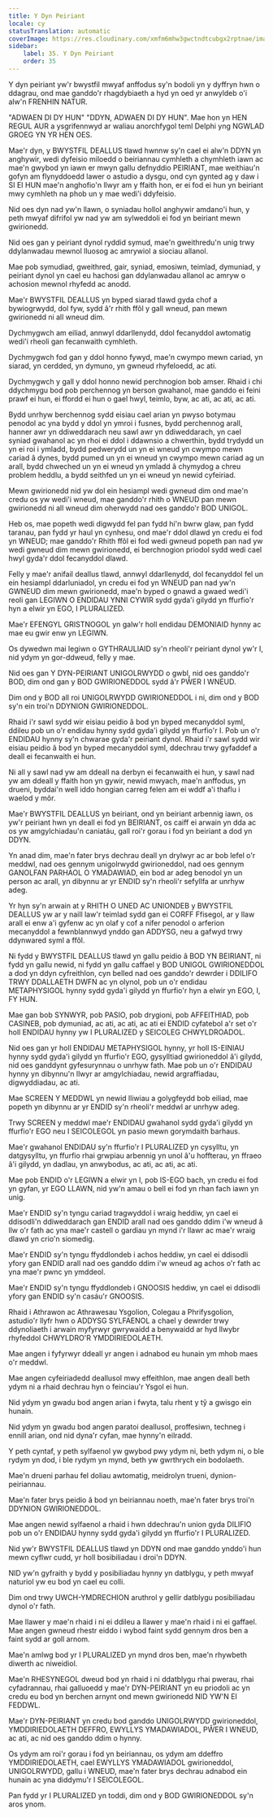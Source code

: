 ```yaml
---
title: Y Dyn Peiriant
locale: cy
statusTranslation: automatic
coverImage: https://res.cloudinary.com/xmfm6mhw3gwctndtcubgx2rptnae/image/upload/v1740337243/small_cover_educacion_fundamental_a051170f1c.webp
sidebar:
    label: 35. Y Dyn Peiriant
    order: 35
---
```

Y dyn peiriant yw'r bwystfil mwyaf anffodus sy'n bodoli yn y dyffryn hwn o ddagrau, ond mae ganddo'r rhagdybiaeth a hyd yn oed yr anwyldeb o'i alw'n FRENHIN NATUR.

"ADWAEN DI DY HUN" "DDYN, ADWAEN DI DY HUN". Mae hon yn HEN REGUL AUR a ysgrifennwyd ar waliau anorchfygol teml Delphi yng NGWLAD GROEG YN YR HEN OES.

Mae'r dyn, y BWYSTFIL DEALLUS tlawd hwnnw sy'n cael ei alw'n DDYN yn anghywir, wedi dyfeisio miloedd o beiriannau cymhleth a chymhleth iawn ac mae'n gwybod yn iawn er mwyn gallu defnyddio PEIRIANT, mae weithiau'n gofyn am flynyddoedd lawer o astudio a dysgu, ond cyn gynted ag y daw i SI EI HUN mae'n anghofio'n llwyr am y ffaith hon, er ei fod ei hun yn beiriant mwy cymhleth na phob un y mae wedi'i ddyfeisio.

Nid oes dyn nad yw'n llawn, o syniadau hollol anghywir amdano'i hun, y peth mwyaf difrifol yw nad yw am sylweddoli ei fod yn beiriant mewn gwirionedd.

Nid oes gan y peiriant dynol ryddid symud, mae'n gweithredu'n unig trwy ddylanwadau mewnol lluosog ac amrywiol a siociau allanol.

Mae pob symudiad, gweithred, gair, syniad, emosiwn, teimlad, dymuniad, y peiriant dynol yn cael eu hachosi gan ddylanwadau allanol ac amryw o achosion mewnol rhyfedd ac anodd.

Mae'r BWYSTFIL DEALLUS yn byped siarad tlawd gyda chof a bywiogrwydd, dol fyw, sydd â'r rhith ffôl y gall wneud, pan mewn gwirionedd ni all wneud dim.

Dychmygwch am eiliad, annwyl ddarllenydd, ddol fecanyddol awtomatig wedi'i rheoli gan fecanwaith cymhleth.

Dychmygwch fod gan y ddol honno fywyd, mae'n cwympo mewn cariad, yn siarad, yn cerdded, yn dymuno, yn gwneud rhyfeloedd, ac ati.

Dychmygwch y gall y ddol honno newid perchnogion bob amser. Rhaid i chi ddychmygu bod pob perchennog yn berson gwahanol, mae ganddo ei feini prawf ei hun, ei ffordd ei hun o gael hwyl, teimlo, byw, ac ati, ac ati, ac ati.

Bydd unrhyw berchennog sydd eisiau cael arian yn pwyso botymau penodol ac yna bydd y ddol yn ymroi i fusnes, bydd perchennog arall, hanner awr yn ddiweddarach neu sawl awr yn ddiweddarach, yn cael syniad gwahanol ac yn rhoi ei ddol i ddawnsio a chwerthin, bydd trydydd un yn ei roi i ymladd, bydd pedwerydd un yn ei wneud yn cwympo mewn cariad â dynes, bydd pumed un yn ei wneud yn cwympo mewn cariad ag un arall, bydd chweched un yn ei wneud yn ymladd â chymydog a chreu problem heddlu, a bydd seithfed un yn ei wneud yn newid cyfeiriad.

Mewn gwirionedd nid yw dol ein hesiampl wedi gwneud dim ond mae'n credu os yw wedi'i wneud, mae ganddo'r rhith o WNEUD pan mewn gwirionedd ni all wneud dim oherwydd nad oes ganddo'r BOD UNIGOL.

Heb os, mae popeth wedi digwydd fel pan fydd hi'n bwrw glaw, pan fydd taranau, pan fydd yr haul yn cynhesu, ond mae'r ddol dlawd yn credu ei fod yn WNEUD; mae ganddo'r Rhith ffôl ei fod wedi gwneud popeth pan nad yw wedi gwneud dim mewn gwirionedd, ei berchnogion priodol sydd wedi cael hwyl gyda'r ddol fecanyddol dlawd.

Felly y mae'r anifail deallus tlawd, annwyl ddarllenydd, dol fecanyddol fel un ein hesiampl ddarluniadol, yn credu ei fod yn WNEUD pan nad yw'n GWNEUD dim mewn gwirionedd, mae'n byped o gnawd a gwaed wedi'i reoli gan LEGIWN O ENDIDAU YNNI CYWIR sydd gyda'i gilydd yn ffurfio'r hyn a elwir yn EGO, I PLURALIZED.

Mae'r EFENGYL GRISTNOGOL yn galw'r holl endidau DEMONIAID hynny ac mae eu gwir enw yn LEGIWN.

Os dywedwn mai legiwn o GYTHRAULIAID sy'n rheoli'r peiriant dynol yw'r I, nid ydym yn gor-ddweud, felly y mae.

Nid oes gan Y DYN-PEIRIANT UNIGOLRWYDD o gwbl, nid oes ganddo'r BOD, dim ond gan y BOD GWIRIONEDDOL sydd â'r PŴER I WNEUD.

Dim ond y BOD all roi UNIGOLRWYDD GWIRIONEDDOL i ni, dim ond y BOD sy'n ein troi'n DDYNION GWIRIONEDDOL.

Rhaid i'r sawl sydd wir eisiau peidio â bod yn byped mecanyddol syml, ddileu pob un o'r endidau hynny sydd gyda'i gilydd yn ffurfio'r I. Pob un o'r ENDIDAU hynny sy'n chwarae gyda'r peiriant dynol. Rhaid i'r sawl sydd wir eisiau peidio â bod yn byped mecanyddol syml, ddechrau trwy gyfaddef a deall ei fecanwaith ei hun.

Ni all y sawl nad yw am ddeall na derbyn ei fecanwaith ei hun, y sawl nad yw am ddeall y ffaith hon yn gywir, newid mwyach, mae'n anffodus, yn drueni, byddai'n well iddo hongian carreg felen am ei wddf a'i thaflu i waelod y môr.

Mae'r BWYSTFIL DEALLUS yn beiriant, ond yn beiriant arbennig iawn, os yw'r peiriant hwn yn deall ei fod yn BEIRIANT, os caiff ei arwain yn dda ac os yw amgylchiadau'n caniatáu, gall roi'r gorau i fod yn beiriant a dod yn DDYN.

Yn anad dim, mae'n fater brys dechrau deall yn drylwyr ac ar bob lefel o'r meddwl, nad oes gennym unigolrwydd gwirioneddol, nad oes gennym GANOLFAN PARHAOL O YMADAWIAD, ein bod ar adeg benodol yn un person ac arall, yn dibynnu ar yr ENDID sy'n rheoli'r sefyllfa ar unrhyw adeg.

Yr hyn sy'n arwain at y RHITH O UNED AC UNIONDEB y BWYSTFIL DEALLUS yw ar y naill law'r teimlad sydd gan ei CORFF Ffisegol, ar y llaw arall ei enw a'i gyfenw ac yn olaf y cof a nifer penodol o arferion mecanyddol a fewnblannwyd ynddo gan ADDYSG, neu a gafwyd trwy ddynwared syml a ffôl.

Ni fydd y BWYSTFIL DEALLUS tlawd yn gallu peidio â BOD YN BEIRIANT, ni fydd yn gallu newid, ni fydd yn gallu caffael y BOD UNIGOL GWIRIONEDDOL a dod yn ddyn cyfreithlon, cyn belled nad oes ganddo'r dewrder i DDILIFO TRWY DDALLAETH DWFN ac yn olynol, pob un o'r endidau METAPHYSIGOL hynny sydd gyda'i gilydd yn ffurfio'r hyn a elwir yn EGO, I, FY HUN.

Mae gan bob SYNWYR, pob PASIO, pob drygioni, pob AFFEITHIAD, pob CASINEB, pob dymuniad, ac ati, ac ati, ac ati ei ENDID cyfatebol a'r set o'r holl ENDIDAU hynny yw I PLURALIZED y SEICOLEG CHWYLDROADOL.

Nid oes gan yr holl ENDIDAU METAPHYSIGOL hynny, yr holl IS-EINIAU hynny sydd gyda'i gilydd yn ffurfio'r EGO, gysylltiad gwirioneddol â'i gilydd, nid oes ganddynt gyfesurynnau o unrhyw fath. Mae pob un o'r ENDIDAU hynny yn dibynnu'n llwyr ar amgylchiadau, newid argraffiadau, digwyddiadau, ac ati.

Mae SCREEN Y MEDDWL yn newid lliwiau a golygfeydd bob eiliad, mae popeth yn dibynnu ar yr ENDID sy'n rheoli'r meddwl ar unrhyw adeg.

Trwy SCREEN y meddwl mae'r ENDIDAU gwahanol sydd gyda'i gilydd yn ffurfio'r EGO neu I SEICOLEGOL yn pasio mewn gorymdaith barhaus.

Mae'r gwahanol ENDIDAU sy'n ffurfio'r I PLURALIZED yn cysylltu, yn datgysylltu, yn ffurfio rhai grwpiau arbennig yn unol â'u hoffterau, yn ffraeo â'i gilydd, yn dadlau, yn anwybodus, ac ati, ac ati, ac ati.

Mae pob ENDID o'r LEGIWN a elwir yn I, pob IS-EGO bach, yn credu ei fod yn gyfan, yr EGO LLAWN, nid yw'n amau ​​o bell ei fod yn rhan fach iawn yn unig.

Mae'r ENDID sy'n tyngu cariad tragwyddol i wraig heddiw, yn cael ei ddisodli'n ddiweddarach gan ENDID arall nad oes ganddo ddim i'w wneud â llw o'r fath ac yna mae'r castell o gardiau yn mynd i'r llawr ac mae'r wraig dlawd yn crio'n siomedig.

Mae'r ENDID sy'n tyngu ffyddlondeb i achos heddiw, yn cael ei ddisodli yfory gan ENDID arall nad oes ganddo ddim i'w wneud ag achos o'r fath ac yna mae'r pwnc yn ymddeol.

Mae'r ENDID sy'n tyngu ffyddlondeb i GNOOSIS heddiw, yn cael ei ddisodli yfory gan ENDID sy'n casáu'r GNOOSIS.

Rhaid i Athrawon ac Athrawesau Ysgolion, Colegau a Phrifysgolion, astudio'r llyfr hwn o ADDYSG SYLFAENOL a chael y dewrder trwy ddynoliaeth i arwain myfyrwyr gwrywaidd a benywaidd ar hyd llwybr rhyfeddol CHWYLDRO'R YMDDIRIEDOLAETH.

Mae angen i fyfyrwyr ddeall yr angen i adnabod eu hunain ym mhob maes o'r meddwl.

Mae angen cyfeiriadedd deallusol mwy effeithlon, mae angen deall beth ydym ni a rhaid dechrau hyn o feinciau'r Ysgol ei hun.

Nid ydym yn gwadu bod angen arian i fwyta, talu rhent y tŷ a gwisgo ein hunain.

Nid ydym yn gwadu bod angen paratoi deallusol, proffesiwn, techneg i ennill arian, ond nid dyna'r cyfan, mae hynny'n eilradd.

Y peth cyntaf, y peth sylfaenol yw gwybod pwy ydym ni, beth ydym ni, o ble rydym yn dod, i ble rydym yn mynd, beth yw gwrthrych ein bodolaeth.

Mae'n drueni parhau fel doliau awtomatig, meidrolyn trueni, dynion-peiriannau.

Mae'n fater brys peidio â bod yn beiriannau noeth, mae'n fater brys troi'n DDYNION GWIRIONEDDOL.

Mae angen newid sylfaenol a rhaid i hwn ddechrau'n union gyda DILIFIO pob un o'r ENDIDAU hynny sydd gyda'i gilydd yn ffurfio'r I PLURALIZED.

Nid yw'r BWYSTFIL DEALLUS tlawd yn DDYN ond mae ganddo ynddo'i hun mewn cyflwr cudd, yr holl bosibiliadau i droi'n DDYN.

NID yw'n gyfraith y bydd y posibiliadau hynny yn datblygu, y peth mwyaf naturiol yw eu bod yn cael eu colli.

Dim ond trwy UWCH-YMDRECHION aruthrol y gellir datblygu posibiliadau dynol o'r fath.

Mae llawer y mae'n rhaid i ni ei ddileu a llawer y mae'n rhaid i ni ei gaffael. Mae angen gwneud rhestr eiddo i wybod faint sydd gennym dros ben a faint sydd ar goll arnom.

Mae'n amlwg bod yr I PLURALIZED yn mynd dros ben, mae'n rhywbeth diwerth ac niweidiol.

Mae'n RHESYNEGOL dweud bod yn rhaid i ni ddatblygu rhai pwerau, rhai cyfadrannau, rhai galluoedd y mae'r DYN-PEIRIANT yn eu priodoli ac yn credu eu bod yn berchen arnynt ond mewn gwirionedd NID YW'N EI FEDDWL.

Mae'r DYN-PEIRIANT yn credu bod ganddo UNIGOLRWYDD gwirioneddol, YMDDIRIEDOLAETH DEFFRO, EWYLLYS YMADAWIADOL, PŴER I WNEUD, ac ati, ac nid oes ganddo ddim o hynny.

Os ydym am roi'r gorau i fod yn beiriannau, os ydym am ddeffro YMDDIRIEDOLAETH, cael EWYLLYS YMADAWIADOL gwirioneddol, UNIGOLRWYDD, gallu i WNEUD, mae'n fater brys dechrau adnabod ein hunain ac yna diddymu'r I SEICOLEGOL.

Pan fydd yr I PLURALIZED yn toddi, dim ond y BOD GWIRIONEDDOL sy'n aros ynom.

